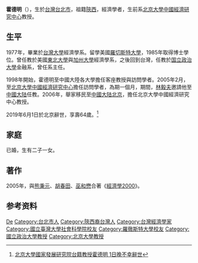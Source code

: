 '''霍德明'''（{{bd|1955年|10月3日|2019年|6月1日|catIdx=Huo}}），生於[[台灣|台灣]][[台北市|台北市]]，祖籍[[陝西|陝西]]，經濟學者，生前系[[北京大學|北京大學]][[中國經濟研究中心|中國經濟研究中心]]教授。

== 生平 ==
1977年，畢業於[[台灣大學|台灣大學]]經濟學系。留學美國[[羅切斯特大學|羅切斯特大學]]，1985年取得博士學位。曾任教於美國[[東北大學_(美國)|東北大學]]與[[加州大學|加州大學]]經濟學系，之後回到台灣，任教於[[国立政治大學|国立政治大學]]金融系，曾任系主任。

1998年開始，霍德明至中國大陸各大學擔任客座教授與訪問學者。2005年2月，至[[北京大學|北京大學]][[中國經濟研究中心|中國經濟研究中心]]擔任訪問學者，為期一個月，期間，[[林毅夫|林毅夫]]邀請他至[[中國大陆|中國大陆]]任教。2006年，舉家移民至[[中國大陆|中國大陆]][[北京|北京]]，擔任北京大學中國經濟研究中心教授。

2019年6月1日於北京辭世，享壽64歲。<ref>[https://udn.com/news/story/7332/3849008 北京大學國家發展研究院台籍教授霍德明 1日晚不幸辭世]</ref>

== 家庭 ==
已婚，生有二子一女。

== 著作 ==
2005年，與[[熊秉元|熊秉元]]、[[胡春田|胡春田]]、[[巫和懋|巫和懋]]合著《[[經濟學2000|經濟學2000]]》。

== 参考资料 ==
{{reflist}}

{{Authority control}}
{{DEFAULTSORT:Huo霍}}
[[Category:霍姓|De]]
[[Category:台北市人|Category:台北市人]]
[[Category:陝西裔台灣人|Category:陝西裔台灣人]]
[[Category:台灣經濟學家|Category:台灣經濟學家]]
[[Category:國立臺灣大學社會科學院校友|Category:國立臺灣大學社會科學院校友]]
[[Category:羅徹斯特大學校友|Category:羅徹斯特大學校友]]
[[Category:國立政治大學教授|Category:國立政治大學教授]]
[[Category:北京大學教授|Category:北京大學教授]]